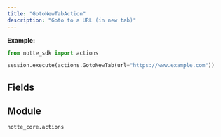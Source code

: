 ```yaml
---
title: "GotoNewTabAction"
description: "Goto to a URL (in new tab)"
---
```




**Example:**
```python
from notte_sdk import actions

session.execute(actions.GotoNewTab(url="https://www.example.com"))
```

## Fields

<ParamField path="type" type="Literal['goto_new_tab']" default="goto_new_tab">
</ParamField>

<ParamField path="category" type="str" default="Special Browser Actions">
</ParamField>

<ParamField path="description" type="str" default="Goto to a URL (in new tab)">
</ParamField>

<ParamField path="url" type="str" required>
</ParamField>


## Module

`notte_core.actions`

